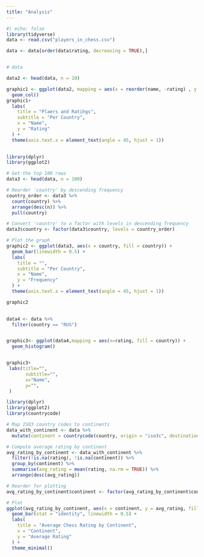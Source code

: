 ```yaml
---
title: "Analysis"
---
```



```r
#| echo: false
library(tidyverse)
data <- read.csv("players_in_chess.csv")

data <- data[order(data$rating, decreasing = TRUE),]


# data
```


```r

data2 <- head(data, n = 10)

graphic1 <- ggplot(data2, mapping = aes(x = reorder(name, -rating) , y = rating , fill = country)) + 
  geom_col()  
graphic1+
  labs(
    title = "Plaers and Ratihgs",
    subtitle = "Per Country",
    x = "Name",
    y = "Rating"
  ) +
  theme(axis.text.x = element_text(angle = 45, hjust = 1))
        

```



```r
library(dplyr)
library(ggplot2)

# Get the top 100 rows
data3 <- head(data, n = 100)

# Reorder 'country' by descending frequency
country_order <- data3 %>%
  count(country) %>%
  arrange(desc(n)) %>%
  pull(country)

# Convert 'country' to a factor with levels in descending frequency
data3$country <- factor(data3$country, levels = country_order)

# Plot the graph
graphic2 <- ggplot(data3, aes(x = country, fill = country)) + 
  geom_bar(linewidth = 0.5) +
  labs(
    title = "",
    subtitle = "Per Country",
    x = "Name",
    y = "Frequency"
  ) +
  theme(axis.text.x = element_text(angle = 45, hjust = 1))

graphic2
 

```


       
```r
data4 <- data %>% 
  filter(country == "RUS")


graphic3<- ggplot(data4,mapping = aes(x=rating, fill = country)) +
  geom_histogram()


graphic3+
 labs(title="",
       subtitle="",
       x="Name",
       y="",
 )
```


```r
library(dplyr)
library(ggplot2)
library(countrycode)

# Map ISO3 country codes to continents
data_with_continent <- data %>%
  mutate(continent = countrycode(country, origin = "iso3c", destination = "continent"))

# Compute average rating by continent
avg_rating_by_continent <- data_with_continent %>%
  filter(!is.na(rating), !is.na(continent)) %>%
  group_by(continent) %>%
  summarise(avg_rating = mean(rating, na.rm = TRUE)) %>%
  arrange(desc(avg_rating))

# Reorder for plotting
avg_rating_by_continent$continent <- factor(avg_rating_by_continent$continent, levels = avg_rating_by_continent$continent)

# Plot
ggplot(avg_rating_by_continent, aes(x = continent, y = avg_rating, fill = continent)) +
  geom_bar(stat = "identity", linewidth = 0.5) +
  labs(
    title = "Average Chess Rating by Continent",
    x = "Continent",
    y = "Average Rating"
  ) +
  theme_minimal()

```



